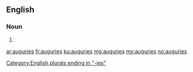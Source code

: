 ==English==

===Noun===
{{head|en}}

# {{plural of|augury}}

[[Category:English plurals ending in "-ies"]]

[[ar:auguries]]
[[fr:auguries]]
[[ku:auguries]]
[[mg:auguries]]
[[my:auguries]]
[[no:auguries]]